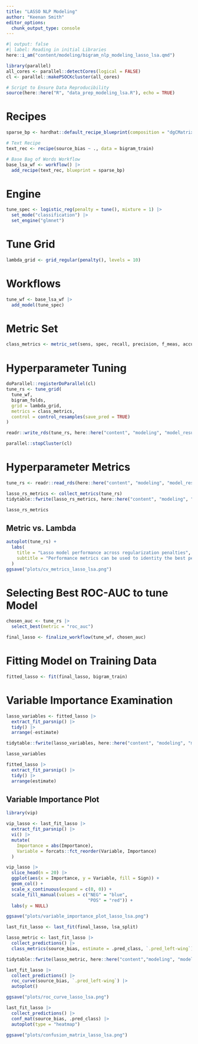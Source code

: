 ```yaml
---
title: "LASSO NLP Modeling"
author: "Keenan Smith"
editor_options: 
  chunk_output_type: console
---
```


```r
#| output: false
#| label: Reading in initial Libraries
here::i_am("content/modeling/bigram_nlp_modeling_lasso_lsa.qmd")

library(parallel)
all_cores <- parallel::detectCores(logical = FALSE)
cl <- parallel::makePSOCKcluster(all_cores)

# Script to Ensure Data Reproducibility
source(here::here("R", "data_prep_modeling_lsa.R"), echo = TRUE)
```

# Recipes

```r
sparse_bp <- hardhat::default_recipe_blueprint(composition = "dgCMatrix")

# Text Recipe
text_rec <- recipe(source_bias ~ ., data = bigram_train)

# Base Bag of Words Workflow
base_lsa_wf <- workflow() |>
  add_recipe(text_rec, blueprint = sparse_bp)
```

# Engine

```r
tune_spec <- logistic_reg(penalty = tune(), mixture = 1) |>
  set_mode("classification") |>
  set_engine("glmnet")
```

# Tune Grid

```r
lambda_grid <- grid_regular(penalty(), levels = 10)
```

# Workflows

```r
tune_wf <- base_lsa_wf |>
  add_model(tune_spec)
```

# Metric Set

```r
class_metrics <- metric_set(sens, spec, recall, precision, f_meas, accuracy, roc_auc, pr_auc)
```

# Hyperparameter Tuning

```r
doParallel::registerDoParallel(cl)
tune_rs <- tune_grid(
  tune_wf,
  bigram_folds,
  grid = lambda_grid,
  metrics = class_metrics,
  control = control_resamples(save_pred = TRUE)
)

readr::write_rds(tune_rs, here::here("content", "modeling", "model_results", "tune_results_lasso_lsa.rds"), compress = "gz")

parallel::stopCluster(cl)
```


# Hyperparameter Metrics

```r
tune_rs <- readr::read_rds(here::here("content", "modeling", "model_results", "tune_results_lasso_lsa.rds"))

lasso_rs_metrics <- collect_metrics(tune_rs)
tidytable::fwrite(lasso_rs_metrics, here::here("content", "modeling", "model_results", "lasso_rs_metrics_lsa_bigrams.csv"))

lasso_rs_metrics
```

## Metric vs. Lambda

```r
autoplot(tune_rs) +
  labs(
    title = "Lasso model performance across regularization penalties",
    subtitle = "Performance metrics can be used to identity the best penalty"
  )
ggsave("plots/cv_metrics_lasso_lsa.png")
```

# Selecting Best ROC-AUC to tune Model

```r
chosen_auc <- tune_rs |>
  select_best(metric = "roc_auc")

final_lasso <- finalize_workflow(tune_wf, chosen_auc)
```

# Fitting Model on Training Data

```r
fitted_lasso <- fit(final_lasso, bigram_train)
```

# Variable Importance Examination

```r
lasso_variables <- fitted_lasso |>
  extract_fit_parsnip() |>
  tidy() |>
  arrange(-estimate)

tidytable::fwrite(lasso_variables, here::here("content", "modeling", "model_results", "lasso_variables_lsa.csv"))

lasso_variables
```

```r
fitted_lasso |>
  extract_fit_parsnip() |>
  tidy() |>
  arrange(estimate)
```

## Variable Importance Plot

```r
library(vip)

vip_lasso <- last_fit_lasso |>
  extract_fit_parsnip() |>
  vi() |>
  mutate(
    Importance = abs(Importance),
    Variable = forcats::fct_reorder(Variable, Importance)
  )

vip_lasso |>
  slice_head(n = 20) |>
  ggplot(aes(x = Importance, y = Variable, fill = Sign)) +
  geom_col() +
  scale_x_continuous(expand = c(0, 0)) +
  scale_fill_manual(values = c("NEG" = "blue",
                               "POS" = "red")) +
  labs(y = NULL)

ggsave("plots/variable_importance_plot_lasso_lsa.png")
```

```r
last_fit_lasso <- last_fit(final_lasso, lsa_split)

lasso_metric <- last_fit_lasso |>
  collect_predictions() |>
  class_metrics(source_bias, estimate = .pred_class, `.pred_left-wing`)

tidytable::fwrite(lasso_metric, here::here("content","modeling", "model_results", "lasso_test_metrics_lsa.csv"))

last_fit_lasso |>
  collect_predictions() |>
  roc_curve(source_bias, `.pred_left-wing`) |>
  autoplot()

ggsave("plots/roc_curve_lasso_lsa.png")

last_fit_lasso |>
  collect_predictions() |>
  conf_mat(source_bias, .pred_class) |>
  autoplot(type = "heatmap")

ggsave("plots/confusion_matrix_lasso_lsa.png")
```

